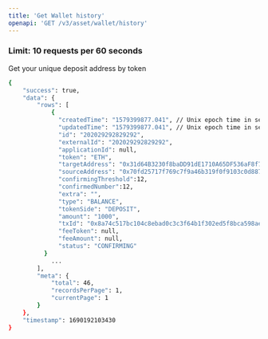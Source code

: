 ```yaml
---
title: 'Get Wallet history'
openapi: 'GET /v3/asset/wallet/history'
---
```

### **Limit: 10 requests per 60 seconds**
Get your unique deposit address by token

<ResponseExample>

```bash
{
    "success": true,
    "data": {
        "rows": [
            {
              "createdTime": "1579399877.041", // Unix epoch time in seconds
              "updatedTime": "1579399877.041", // Unix epoch time in seconds
              "id": "202029292829292",
              "externalId": "202029292829292",
              "applicationId": null,
              "token": "ETH",
              "targetAddress": "0x31d64B3230f8baDD91dE1710A65DF536aF8f7cDa",
              "sourceAddress": "0x70fd25717f769c7f9a46b319f0f9103c0d887af0",
              "confirmingThreshold":12,
              "confirmedNumber":12,
              "extra": "",
              "type": "BALANCE",
              "tokenSide": "DEPOSIT",
              "amount": "1000",
              "txId": "0x8a74c517bc104c8ebad0c3c3f64b1f302ed5f8bca598ae4459c63419038106b6",
              "feeToken": null,
              "feeAmount": null,
              "status": "CONFIRMING"
          }
            ...
        ],
        "meta": {
            "total": 46,
            "recordsPerPage": 1,
            "currentPage": 1
        }
    },
    "timestamp": 1690192103430
}


```

</ResponseExample>
